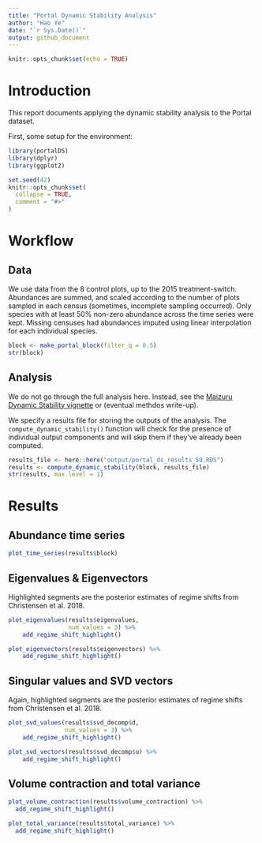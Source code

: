 ```yaml
---
title: "Portal Dynamic Stability Analysis"
author: "Hao Ye"
date: "`r Sys.Date()`"
output: github_document
---
```


```r
knitr::opts_chunk$set(echo = TRUE)
```

# Introduction

This report documents applying the dynamic stability analysis to the Portal dataset.

First, some setup for the environment:

```r
library(portalDS)
library(dplyr)
library(ggplot2)

set.seed(42)
knitr::opts_chunk$set(
  collapse = TRUE,
  comment = "#>"
)
```

# Workflow

## Data

We use data from the 8 control plots, up to the 2015 treatment-switch. Abundances are summed, and scaled according to the number of plots sampled in each census (sometimes, incomplete sampling occurred). Only species with at least 50% non-zero abundance across the time series were kept. Missing censuses had abundances imputed using linear interpolation for each individual species.

```r
block <- make_portal_block(filter_q = 0.5)
str(block)
```

## Analysis

We do not go through the full analysis here. Instead, see the [Maizuru Dynamic Stability vignette](https://ha0ye.github.io/portalDS/articles/maizuru-dynamic-stability.html) or (eventual methdos write-up).

We specify a results file for storing the outputs of the analysis. The `compute_dynamic_stability()` function will check for the presence of individual output components and will skip them if they've already been computed.

```r
results_file <- here::here("output/portal_ds_results_50.RDS")
results <- compute_dynamic_stability(block, results_file)
str(results, max.level = 1)
```

# Results

## Abundance time series

```r
plot_time_series(results$block)
```

## Eigenvalues & Eigenvectors

Highlighted segments are the posterior estimates of regime shifts from Christensen et al. 2018.

```r
plot_eigenvalues(results$eigenvalues, 
                 num_values = 3) %>% 
    add_regime_shift_highlight()
```

```r
plot_eigenvectors(results$eigenvectors) %>% 
    add_regime_shift_highlight()
```

## Singular values and SVD vectors

Again, highlighted segments are the posterior estimates of regime shifts from Christensen et al. 2018.

```r
plot_svd_values(results$svd_decomp$d, 
                num_values = 3) %>% 
    add_regime_shift_highlight()
```

```r
plot_svd_vectors(results$svd_decomp$u) %>% 
    add_regime_shift_highlight()
```

## Volume contraction and total variance

```r
plot_volume_contraction(results$volume_contraction) %>%
  add_regime_shift_highlight()
```

```r
plot_total_variance(results$total_variance) %>%
  add_regime_shift_highlight()
```


